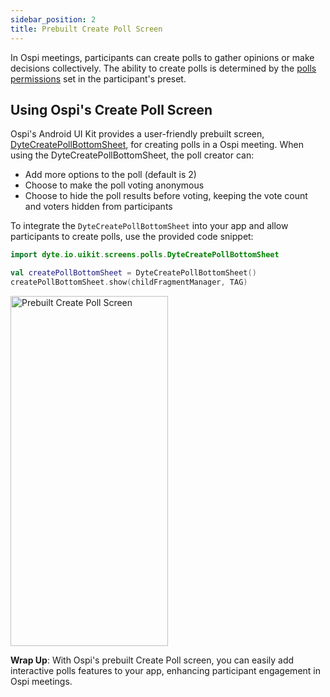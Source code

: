 ```yaml
---
sidebar_position: 2
title: Prebuilt Create Poll Screen
---
```


In Ospi meetings, participants can create polls to gather opinions or make decisions collectively. 
The ability to create polls is determined by the [polls permissions](/guides/livestream/advanced/configuring-permissions#polls) 
set in the participant's preset.

## Using Ospi's Create Poll Screen

Ospi's Android UI Kit provides a user-friendly prebuilt screen, [DyteCreatePollBottomSheet](/android/components/dyte-poll-form), 
for creating polls in a Ospi meeting. When using the DyteCreatePollBottomSheet, the poll creator can:

- Add more options to the poll (default is 2)
- Choose to make the poll voting anonymous
- Choose to hide the poll results before voting, keeping the vote count and voters hidden from participants

To integrate the `DyteCreatePollBottomSheet` into your app and allow participants to create polls, 
use the provided code snippet:

```kotlin
import dyte.io.uikit.screens.polls.DyteCreatePollBottomSheet

val createPollBottomSheet = DyteCreatePollBottomSheet()
createPollBottomSheet.show(childFragmentManager, TAG)
```

<img
  src="/static/android-ui-kit/polls/prebuilt-create-poll.png"
  width="252"
  height="560"
  alt="Prebuilt Create Poll Screen"
  className="mb-10"
/>

**Wrap Up**: With Ospi's prebuilt Create Poll screen, you can easily add interactive polls features
to your app, enhancing participant engagement in Ospi meetings.





